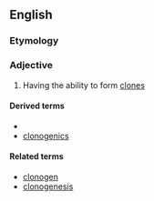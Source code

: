 ==English==

===Etymology===
{{confix|en|clono|genic}}

===Adjective===
{{en-adj}}

# Having the ability to form [[clone]]s

====Derived terms====
* {{l|en|clonogenicity}}
* [[clonogenics]]

====Related terms====
* [[clonogen]]
* [[clonogenesis]]